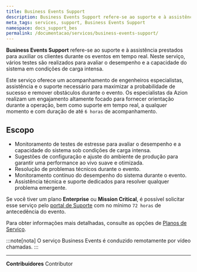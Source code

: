 ```yaml
---
title: Business Events Support
description: Business Events Support refere-se ao suporte e à assistência prestados para auxiliar os clientes durante os eventos em tempo real.
meta_tags: services, support, Business Events Support
namespace: docs_support_bes
permalink: /documentacao/servicos/business-events-support/
---
```


**Business Events Support** refere-se ao suporte e à assistência prestados para auxiliar os clientes durante os eventos em tempo real. Neste serviço, vários testes são realizados para avaliar o desempenho e a capacidade do sistema em condições de carga intensa.

Este serviço oferece um acompanhamento de engenheiros especialistas, assistência e o suporte necessário para maximizar a probabilidade de sucesso e remover obstáculos durante o evento. Os especialistas da Azion realizam um engajamento altamente focado para fornecer orientação durante a operação, bem como suporte em tempo real, a qualquer momento e com duração de até `6 horas` de acompanhamento.

## Escopo

- Monitoramento de testes de estresse para avaliar o desempenho e a capacidade do sistema sob condições de carga intensa.
- Sugestões de configuração e ajuste do ambiente de produção para garantir uma performance ao vivo suave e otimizada.
- Resolução de problemas técnicos durante o evento.
- Monitoramento contínuo do desempenho do sistema durante o evento.
- Assistência técnica e suporte dedicados para resolver qualquer problema emergente.

Se você tiver um plano **Enterprise** ou **Mission Critical**, é possível solicitar esse serviço pelo [portal de Suporte](https://tickets.azion.com/pt-BR/support/login/new) com no mínimo `72 horas` de antecedência do evento.

Para obter informações mais detalhadas, consulte as opções de [Planos de Serviço](https://www.azion.com/pt-br/precos/#planos).

:::note[nota]
O serviço Business Events é conduzido remotamente por vídeo chamadas.
:::



---


**Contribuidores** <ContributorList>Contributor</ContributorList>
